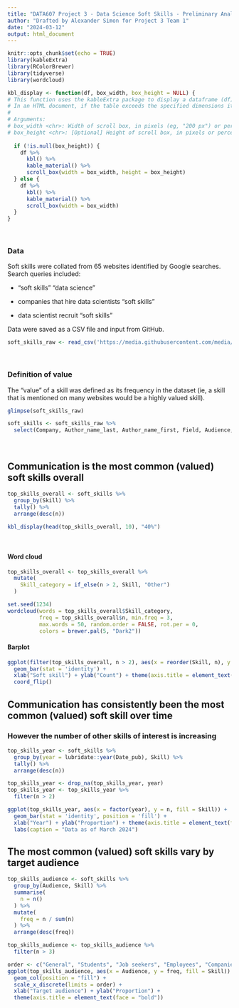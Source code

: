 ```yaml
---
title: "DATA607 Project 3 - Data Science Soft Skills - Preliminary Analyses"
author: "Drafted by Alexander Simon for Project 3 Team 1"
date: "2024-03-12"
output: html_document
---
```


```r
knitr::opts_chunk$set(echo = TRUE)
library(kableExtra)
library(RColorBrewer)
library(tidyverse)
library(wordcloud)

kbl_display <- function(df, box_width, box_height = NULL) {
# This function uses the kableExtra package to display a dataframe (df).
# In an HTML document, if the table exceeds the specified dimensions it will be shown in a scrollable box.
#
# Arguments:
# box_width <chr>: Width of scroll box, in pixels (eg, "200 px") or percentage of total screen width (eg, "100%")
# box_height <chr>: [Optional] Height of scroll box, in pixels or percentage
  
  if (!is.null(box_height)) {
    df %>%
      kbl() %>%
      kable_material() %>%
      scroll_box(width = box_width, height = box_height)
  } else {
    df %>%
      kbl() %>%
      kable_material() %>%
      scroll_box(width = box_width)
  }
}
```

<br>

### Data

Soft skills were collated from 65 websites identified by Google searches. Search queries included:

-   "soft skills" "data science"

-   companies that hire data scientists "soft skills"

-   data scientist recruit "soft skills"

Data were saved as a CSV file and input from GitHub.

```r
soft_skills_raw <- read_csv('https://media.githubusercontent.com/media/alexandersimon1/Data607/main/Project3/data_science_soft_skills.csv', show_col_types = FALSE)
```

<br>

### Definition of value

The "value" of a skill was defined as its frequency in the dataset (ie, a skill that is mentioned on many websites would be a highly valued skill).

```r
glimpse(soft_skills_raw)
```

```r
soft_skills <- soft_skills_raw %>%
  select(Company, Author_name_last, Author_name_first, Field, Audience, Skill, Rank, Date_pub)
```

<br>

## Communication is the most common (valued) soft skills overall

```r
top_skills_overall <- soft_skills %>%
  group_by(Skill) %>%
  tally() %>%
  arrange(desc(n))

kbl_display(head(top_skills_overall, 10), "40%")
```

<br>

#### Word cloud

```r
top_skills_overall <- top_skills_overall %>%
  mutate(
    Skill_category = if_else(n > 2, Skill, "Other")
  )
```

```r
set.seed(1234)
wordcloud(words = top_skills_overall$Skill_category, 
          freq = top_skills_overall$n, min.freq = 3,
          max.words = 50, random.order = FALSE, rot.per = 0,
          colors = brewer.pal(5, "Dark2"))
```

#### Barplot

```r
ggplot(filter(top_skills_overall, n > 2), aes(x = reorder(Skill, n), y = n)) +
  geom_bar(stat = 'identity') + 
  xlab("Soft skill") + ylab("Count") + theme(axis.title = element_text(face = "bold")) +
  coord_flip()
```

## Communication has consistently been the most common (valued) soft skill over time

### However the number of other skills of interest is increasing

```r
top_skills_year <- soft_skills %>%
  group_by(year = lubridate::year(Date_pub), Skill) %>%
  tally() %>%
  arrange(desc(n))
```

```r
top_skills_year <- drop_na(top_skills_year, year)
top_skills_year <- top_skills_year %>%
  filter(n > 2)
```

```r
ggplot(top_skills_year, aes(x = factor(year), y = n, fill = Skill)) +
  geom_bar(stat = 'identity', position = 'fill') +
  xlab("Year") + ylab("Proportion") + theme(axis.title = element_text(face = "bold")) +
  labs(caption = "Data as of March 2024")
```

## The most common (valued) soft skills vary by target audience

```r
top_skills_audience <- soft_skills %>%
  group_by(Audience, Skill) %>%
  summarise(
    n = n()
  ) %>%
  mutate(
    freq = n / sum(n)
  ) %>%
  arrange(desc(freq))
```

```r
top_skills_audience <- top_skills_audience %>%
  filter(n > 3)
```

```r
order <- c("General", "Students", "Job seekers", "Employees", "Companies")
ggplot(top_skills_audience, aes(x = Audience, y = freq, fill = Skill)) +
  geom_col(position = "fill") +
  scale_x_discrete(limits = order) +
  xlab("Target audience") + ylab("Proportion") + 
  theme(axis.title = element_text(face = "bold"))
```
